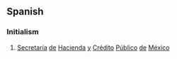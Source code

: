 ==Spanish==

===Initialism===
{{head|es|initialism}}

# [[secretaría|Secretaría]] [[de]] [[hacienda|Hacienda]] [[y]] [[crédito|Crédito]] [[público|Público]] [[de]] [[México]]
